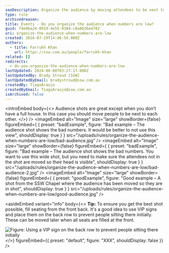 ```yaml
---
seoDescription: Organize the audience by moving attendees to be next to each other when numbers are low to create a visually appealing event space.
type: rule
archivedreason:
title: Events - Do you organize the audience when numbers are low?
guid: f4e06a24-0919-4e55-9384-c8a8b36e4702
uri: organize-the-audience-when-numbers-are-low
created: 2016-07-29T14:46:54.000Z
authors:
  - title: Farrukh Khan
    url: https://ssw.com.au/people/farrukh-khan
related: []
redirects:
  - do-you-organize-the-audience-when-numbers-are-low
lastUpdated: 2024-06-08T03:27:17.000Z
lastUpdatedBy: Brady Stroud [SSW]
lastUpdatedByEmail: bradystroud@ssw.com.au
createdBy: TiagoAraujo
createdByEmail: TiagoAraujo@ssw.com.au
isArchived: false
---
```


<introEmbed
  body={<>
Audience shots are great except when you don’t have a full house. In this case you should move people to be next to each other.
  </>}
/>
<imageEmbed
  alt="Image"
  size="large"
  showBorder={false}
  figureEmbed={ {
    preset: "badExample",
    figure: "Bad example – The audience shot shows the bad numbers. It would be better to not use this view",
    shouldDisplay: true
  } }
  src="/uploads/rules/organize-the-audience-when-numbers-are-low/bad-audience.jpg"
/>
<imageEmbed
  alt="Image"
  size="large"
  showBorder={false}
  figureEmbed={ {
    preset: "badExample",
    figure: "Bad example – The audience shot shows the bad numbers. You want to use this wide shot, but you need to make sure the attendees not in the shot are moved so their head is visible",
    shouldDisplay: true
  } }
  src="/uploads/rules/organize-the-audience-when-numbers-are-low/bad-audience-2.jpg"
/>
<imageEmbed
  alt="Image"
  size="large"
  showBorder={false}
  figureEmbed={ {
    preset: "goodExample",
    figure: "Good example – A shot from the SSW Chapel where the audience has been moved so they are in shot",
    shouldDisplay: true
  } }
  src="/uploads/rules/organize-the-audience-when-numbers-are-low/good-audience.jpg"
/>

<asideEmbed
  variant="info"
  body={<>
    **Tip:** To ensure you get the best shot possible, fill seating from the front back. It's a good idea to use VIP signs and place them on the back row to prevent people sitting there initially. These can be moved later when all seats are filled at the front.

![Figure: Using a VIP sign on the back row to prevent people sitting there initially](/uploads/rules/organize-the-audience-when-numbers-are-low/vip.jpg)
  </>}
  figureEmbed={{
    preset: "default",
    figure: "XXX",
    shouldDisplay: false
  }}
/>
